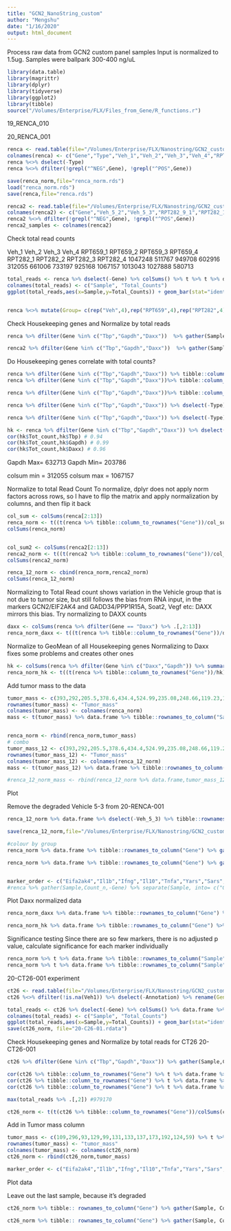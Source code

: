 ```yaml
---
title: "GCN2_NanoString_custom"
author: "Mengshu"
date: "1/16/2020"
output: html_document
---
```



Process raw data from GCN2 custom panel samples
Input is normalized to 1.5ug. Samples were ballpark 300-400 ng/uL
```r
library(data.table)
library(magrittr)
library(dplyr)
library(tidyverse)
library(ggplot2)
library(tibble)
source("/Volumes/Enterprise/FLX/Files_from_Gene/R_functions.r")
```

19_RENCA_010

20_RENCA_001

```r
renca <- read.table(file="/Volumes/Enterprise/FLX/Nanostring/GCN2_custom_panel/19RENCA010_Nanostring.txt", sep="\t",skip=1, header=TRUE)
colnames(renca) <- c("Gene","Type","Veh_1","Veh_2","Veh_3","Veh_4","RPT659_1","RPT659_2","RPT659_3","RPT659_4","RPT282_1","RPT282_2","RPT282_3","RPT282_4")
renca %<>% dselect(-Type)
renca %<>% dfilter(!grepl("^NEG",Gene), !grepl("^POS",Gene))

save(renca_norm,file="renca_norm.rds")
load("renca_norm.rds")
save(renca,file="renca.rds")

renca2 <- read.table(file="/Volumes/Enterprise/FLX/Nanostring/GCN2_custom_panel/20_RENCA_001.txt", sep="\t",skip=1, header=TRUE)
colnames(renca2) <- c("Gene","Veh_5_2","Veh_5_3","RPT282_9_1","RPT282_10_1","RPT282_10_2","RPT282_10_3","VEGF_14_1","VEGF_14_2","VEGF_14_3","Combo_19_1","Combo_19_2","Combo_19_3")
renca2 %<>% dfilter(!grepl("^NEG",Gene), !grepl("^POS",Gene))
renca2_samples <- colnames(renca2)
```

Check total read counts

   Veh_1    Veh_2    Veh_3    Veh_4 RPT659_1 RPT659_2 RPT659_3 RPT659_4 RPT282_1 RPT282_2 RPT282_3 RPT282_4 
 1047248   511767   949708   602916   312055   661006   733197   925168  1067157  1013043  1027888   580713 
 
```r
total_reads <- renca %>% dselect(-Gene) %>% colSums() %>% t %>% t %>% data.frame %>% tibble::rownames_to_column("Sample") %>% mutate(Sample = factor(Sample, levels=Sample))
colnames(total_reads) <- c("Sample", "Total_Counts")
ggplot(total_reads,aes(x=Sample,y=Total_Counts)) + geom_bar(stat="identity")


renca %<>% mutate(Group= c(rep("Veh",4),rep("RPT659",4),rep("RPT282",4)))
```
Check Housekeeping genes and Normalize by total reads 
```r
renca %>% dfilter(Gene %in% c("Tbp","Gapdh","Daxx"))  %>% gather(Sample,Counts,-Gene) %>% separate(Sample, into= c("Group","Rep"), sep="_") %>% ggplot(aes(x=Group,y=Counts)) + geom_boxplot() + geom_point() + facet_wrap(~Gene, ncol=3, scale="free_y")

renca2 %>% dfilter(Gene %in% c("Tbp","Gapdh","Daxx"))  %>% gather(Sample,Counts,-Gene) %>% separate(Sample, into= c("Group","Rep"), sep="_") %>% ggplot(aes(x=Group,y=Counts)) + geom_boxplot() + geom_point() + facet_wrap(~Gene, ncol=3, scale="free_y")
```

Do Housekeeping genes correlate with total counts?
```r
renca %>% dfilter(Gene %in% c("Tbp","Gapdh","Daxx")) %>% tibble::column_to_rownames("Gene") %>% t %>% data.frame %>% tibble:: rownames_to_column("Sample") %>% mutate(Tot_count=total_reads$Total_Counts) %>% ggplot(aes(x=Daxx, y=Tot_count, label=Sample)) + geom_point() + geom_label(aes(alpha=0.5))
renca %>% dfilter(Gene %in% c("Tbp","Gapdh","Daxx"))%>% tibble::column_to_rownames("Gene") %>% t %>% data.frame %>% tibble:: rownames_to_column("Sample") %>% mutate(Tot_count=total_reads$Total_Counts) %>% ggplot(aes(x=Tbp, y=Tot_count)) + geom_point()

renca %>% dfilter(Gene %in% c("Tbp","Gapdh","Daxx"))%>% tibble::column_to_rownames("Gene") %>% t %>% data.frame %>% tibble:: rownames_to_column("Sample") %>% mutate(Tot_count=total_reads$Total_Counts) %>% ggplot(aes(x=Gapdh, y=Tot_count, label=Sample)) + geom_point() + geom_label(aes(alpha=0.5))

renca %>% dfilter(Gene %in% c("Tbp","Gapdh","Daxx")) %>% dselect(-Type) %>% tibble::column_to_rownames("Gene") %>% t %>% data.frame %>% tibble:: rownames_to_column("Sample") %>% mutate(Tot_count=total_reads$Total_Counts) %>% mutate(GeoMean= geo.mean(c(Daxx,Gapdh,Tbp))) %>% ggplot(aes(x=Gapdh, y=Tot_count)) + geom_point()

renca %>% dfilter(Gene %in% c("Tbp","Gapdh","Daxx")) %>% dselect(-Type) %>% tibble::column_to_rownames("Gene")

hk <- renca %>% dfilter(Gene %in% c("Tbp","Gapdh","Daxx")) %>% dselect(-Type) %>% tibble::column_to_rownames("Gene") %>% t %>% data.frame %>% tibble:: rownames_to_column("Sample") %>% mutate(Tot_count=total_reads$Total_Counts)
cor(hk$Tot_count,hk$Tbp) # 0.94
cor(hk$Tot_count,hk$Gapdh) # 0.99
cor(hk$Tot_count,hk$Daxx) # 0.96

```
Gapdh Max= 632713
Gapdh Min= 203786

colsum min = 312055
colsum max = 1067157

Normalize to total Read Count
To normalize, dplyr does not apply norm factors across rows, so I have to flip the matrix and apply normalization by columns, and then flip it back
```r
col_sum <- colSums(renca[2:13])
renca_norm <- t((t(renca %>% tibble::column_to_rownames("Gene"))/col_sum)*1044515)
colSums(renca_norm)


col_sum2 <- colSums(renca2[2:13])
renca2_norm <- t((t(renca2 %>% tibble::column_to_rownames("Gene"))/col_sum2)*1044515)
colSums(renca2_norm)

renca_12_norm <- cbind(renca_norm,renca2_norm)
colSums(renca_12_norm)
```

Normalizing to Total Read count shows variation in the Vehicle group that is not due to tumor size, but still follows the bias from RNA input, in the markers GCN2/EIF2AK4 and GADD34/PPP1R15A, Soat2, Vegf etc: DAXX mirrors this bias. 
Try normalizing to DAXX counts

```r
daxx <- colSums(renca %>% dfilter(Gene == "Daxx") %>% .[,2:13])
renca_norm_daxx <- t((t(renca %>% tibble::column_to_rownames("Gene"))/daxx)*2000)
```


Normalize to GeoMean of all Housekeeping genes
Normalizing to Daxx fixes some problems and creates other ones
```r
hk <- colSums(renca %>% dfilter(Gene %in% c("Daxx","Gapdh")) %>% summarise_if(is.numeric,geo.mean) %>% .[,1:12])
renca_norm_hk <- t((t(renca %>% tibble::column_to_rownames("Gene"))/hk)*10000)
```


Add tumor mass to the data
```r
tumor_mass <- c(393,292,205.5,378.6,434.4,524.99,235.08,248.66,119.23,107.99,112.68,332.65) %>% t %>% data.frame 
rownames(tumor_mass) <- "Tumor_mass"
colnames(tumor_mass) <- colnames(renca_norm)
mass <- t(tumor_mass) %>% data.frame %>% tibble::rownames_to_column("Sample")


renca_norm <- rbind(renca_norm,tumor_mass)
# combo
tumor_mass_12 <- c(393,292,205.5,378.6,434.4,524.99,235.08,248.66,119.23,107.99,112.68,332.65,721,968,270,298,453,335,183,370,293,152,229,159) %>% t %>% data.frame 
rownames(tumor_mass_12) <- "Tumor_mass"
colnames(tumor_mass_12) <- colnames(renca_12_norm)
mass <- t(tumor_mass_12) %>% data.frame %>% tibble::rownames_to_column("Sample")

#renca_12_norm_mass <- rbind(renca_12_norm %>% data.frame,tumor_mass_12)

```

Plot

Remove the degraded Vehicle 5-3 from 20-RENCA-001
```r
renca_12_norm %>% data.frame %>% dselect(-Veh_5_3) %>% tibble::rownames_to_column("Gene") %>% gather(Sample,Count_n,-Gene) %>% left_join(mass,by="Sample") %>% mutate(Tumor_mass=Tumor_mass/100) %>% mutate(Gene=factor(Gene, levels=marker_order)) %>% separate(Sample, into= c("Group","Rep"), sep="_",extra="merge") %>% mutate(Batch=if_else(grepl("_",Rep),"Thera_30BID","Prophy_15BID")) %>%  mutate(Group=factor(Group,levels=c("Veh","RPT282","VEGF","Combo"))) %>% dfilter(Group != "RPT659") %>% ggplot(aes(x=Group,y=Count_n, colour=Batch,size=Tumor_mass)) + geom_point(pch=19, alpha=0.8) + theme(axis.text.x = element_text(angle = 90, vjust = 1, hjust = 0, size=10),axis.text.y = element_text(size=8)) + scale_color_rapt() + facet_wrap(~Gene, ncol=13, scale="free_y") + expand_limits(y=0) + ggsave("Nanostring_RENCA_combined.jpg", width=18, height=9, dpi=150, plot= last_plot(), units = "in") 

save(renca_12_norm,file="/Volumes/Enterprise/FLX/Nanostring/GCN2_custom_panel/RENCA_combined.rdata")
```





```r

#colour by group
renca_norm %>% data.frame %>% tibble::rownames_to_column("Gene") %>% gather(Sample,Count_n,-Gene) %>% left_join(mass,by="Sample") %>% mutate(Tumor_mass=Tumor_mass/100) %>% mutate(Gene=factor(Gene, levels=marker_order)) %>% separate(Sample, into= c("Group","Rep"), sep="_", ) %>%  mutate(Group=factor(Group,levels=c("Veh","RPT659","RPT282"))) %>% dfilter(Group != "RPT659") %>% ggplot(aes(x=Group,y=Count_n, colour=Group,size=Tumor_mass)) + geom_boxplot(alpha=0.3) + geom_point(pch=19, alpha=0.8) + scale_color_rapt() + facet_wrap(~Gene, ncol=13, scale="free_y") + expand_limits(y=0) + ggsave("Nanostring_markers_TumorSize_no659_Group.jpg", width=18, height=9, dpi=150, plot= last_plot(), units = "in") 

renca_norm %>% data.frame %>% tibble::rownames_to_column("Gene") %>% gather(Sample,Count_n,-Gene) %>% left_join(mass,by="Sample") %>% mutate(Tumor_mass=Tumor_mass/100) %>% mutate(Gene=factor(Gene, levels=marker_order)) %>% separate(Sample, into= c("Group","Rep"), sep="_") %>%  mutate(Group=factor(Group,levels=c("Veh","RPT659","RPT282"))) %>% dfilter(Group != "RPT659") %>% ggplot(aes(x=Group,y=Count_n, size=Tumor_mass)) + geom_boxplot(alpha=0.3) + geom_point(aes(colour=Rep), pch=19, alpha=0.8) + scale_color_rapt() + facet_wrap(~Gene, ncol=13, scale="free_y") + expand_limits(y=0) + ggsave("Nanostring_markers_TumorSize_no659_Rep.jpg", width=18, height=9, dpi=150, plot= last_plot(), units = "in") 


marker_order <- c("Eifa2ak4","Il1b","Ifng","Il10","Tnfa","Yars","Sars","Mars","Cth","Cars","Kynu","Rhoq","Myrip","Ppp1r15a","Asns","Ddit3","Atf4","Trib3","Cebpb","Ifit1","Isg15","Usp18","Slc7a11","Soat2","Arl14ep","Lep","Nos2","Nos3","Vegf","Edn1","Egln1","Egln3","Marco","Ido","Arg1","Gapdh","Daxx","Tbp","Tumor_mass")
#renca %>% gather(Sample,Count_n,-Gene) %>% separate(Sample, into= c("Group","Rep"), sep="_") %>% mutate(Group=factor(Group,levels=c("Veh","RPT659","RPT282"))) %>% ggplot(aes(x=Group,y=Count_n, colour=Group)) + geom_boxplot(alpha=0.3) +  geom_point(size=3, pch=19) + facet_wrap(~Gene, ncol=8, scale="free_y") + expand_limits(y=0)
```

Plot Daxx normalized data

```r
renca_norm_daxx %>% data.frame %>% tibble::rownames_to_column("Gene") %>% gather(Sample,Count_n,-Gene) %>% left_join(mass,by="Sample") %>% mutate(Tumor_mass=Tumor_mass/100) %>% mutate(Gene=factor(Gene, levels=marker_order)) %>% separate(Sample, into= c("Group","Rep"), sep="_") %>%  mutate(Group=factor(Group,levels=c("Veh","RPT659","RPT282"))) %>% dfilter(Group != "RPT659") %>% ggplot(aes(x=Group,y=Count_n, size=Tumor_mass)) + geom_boxplot(alpha=0.3) + geom_point(aes(colour=Rep), pch=19, alpha=0.8) + scale_color_rapt() + facet_wrap(~Gene, ncol=13, scale="free_y") + expand_limits(y=0)
```


```r
renca_norm_hk %>% data.frame %>% tibble::rownames_to_column("Gene") %>% gather(Sample,Count_n,-Gene) %>% left_join(mass,by="Sample") %>% mutate(Tumor_mass=Tumor_mass/100) %>% mutate(Gene=factor(Gene, levels=marker_order)) %>% separate(Sample, into= c("Group","Rep"), sep="_") %>%  mutate(Group=factor(Group,levels=c("Veh","RPT659","RPT282"))) %>% dfilter(Group != "RPT659") %>% ggplot(aes(x=Group,y=Count_n, size=Tumor_mass)) + geom_boxplot(alpha=0.3) + geom_point(aes(colour=Rep), pch=19, alpha=0.8) + scale_color_rapt() + facet_wrap(~Gene, ncol=13, scale="free_y") + expand_limits(y=0)
```

Significance testing
Since there are so few markers, there is no adjusted p value, calculate significance for each marker individually
```r
renca_norm %>% t %>% data.frame %>% tibble::rownames_to_column("Sample") %>% separate(Sample, into=c("Group","Rep"), sep="_") %>% dfilter(Group != "RPT659") %>% dselect(-Rep) %>% group_by(Group) %>% summarise_all(mean)
renca_norm %>% t %>% data.frame %>% tibble::rownames_to_column("Sample") %>% separate(Sample, into=c("Group","Rep"), sep="_") %>% dfilter(Group != "RPT659") %>% dselect(-Rep) %>% group_by(Group) %>% summarise_all(t.test)


```

20-CT26-001 experiment

```r
ct26 <- read.table(file="/Volumes/Enterprise/FLX/Nanostring/GCN2_custom_panel/20-CT26-001_Nanostring3.txt", sep="\t", header=TRUE)
ct26 %<>% dfilter(!is.na(Veh1)) %>% dselect(-Annotation) %>% rename(Gene=Probe.Name) %>% dfilter(!grepl("^POS",Gene), !grepl("^NEG",Gene))

total_reads <- ct26 %>% dselect(-Gene) %>% colSums() %>% data.frame %>% tibble::rownames_to_column("Sample") %>% mutate(Sample = factor(Sample, levels=Sample))
colnames(total_reads) <- c("Sample", "Total_Counts")
ggplot(total_reads,aes(x=Sample,y=Total_Counts)) + geom_bar(stat="identity")
save(ct26_norm, file="20-C26-01.rdata")
```

Check Housekeeping genes and Normalize by total reads for CT26 20-CT26-001

```r
ct26 %>% dfilter(Gene %in% c("Tbp","Gapdh","Daxx")) %>% gather(Sample,Counts,-Gene) %>% mutate(Sample = factor(Sample, levels=total_reads$Sample)) %>% ggplot(aes(x=Sample,y=Counts)) + geom_bar(stat="identity") + facet_wrap(~Gene, ncol=1, scale="free_y")

cor(ct26 %>% tibble::column_to_rownames("Gene") %>% t %>% data.frame %>% dselect(Gapdh) %>% .[,1], total_reads %>% .[,2]) # 0.944
cor(ct26 %>% tibble::column_to_rownames("Gene") %>% t %>% data.frame %>% dselect(Daxx) %>% .[,1], total_reads %>% .[,2]) # 0.602
cor(ct26 %>% tibble::column_to_rownames("Gene") %>% t %>% data.frame %>% dselect(Tbp) %>% .[,1], total_reads %>% .[,2]) # 0.870

max(total_reads %>% .[,2]) #979170

ct26_norm <- t(t(ct26 %>% tibble::column_to_rownames("Gene"))/colSums(ct26 %>% tibble::column_to_rownames("Gene"))*979170)
```

Add in Tumor mass column
```r
tumor_mass <- c(109,296,93,129,99,131,133,137,173,192,124,59) %>% t %>% data.frame
rownames(tumor_mass) <- "tumor_mass"
colnames(tumor_mass) <- colnames(ct26_norm)
ct26_norm <- rbind(ct26_norm,tumor_mass)

marker_order <- c("Eifa2ak4","Il1b","Ifng","Il10","Tnfa","Yars","Sars","Mars","Cth","Cars","Kynu","Rhoq","Myrip","Ppp1r15a","Asns","Ddit3","Atf4","Trib3","Cebpb","Ifit1","Isg15","Usp18","Slc7a11","Soat2","Arl14ep","Lep","Nos2","Nos3","Vegf","Edn1","Egln1","Egln3","Marco","Ido","Arg1","Gapdh","Daxx","Tbp","tumor_mass")
```

Plot data

Leave out the last sample, because it's degraded
```r
ct26_norm %>% tibble:: rownames_to_column("Gene") %>% gather(Sample, Count, -Gene) %>% mutate(Group= rep(c("Vehicle","RPT282","VEFG","Combo"), each=3*39), Rep= factor(rep(rep(1:3,each=39),4)), Tumor_mass= rep( c(109,296,93,129,99,131,133,137,173,192,124,59), each=39) ) %>% mutate(Group=factor(Group, levels=c("Vehicle","RPT282","VEFG","Combo"))) %>% dfilter(Sample != "combo.2")  %>% mutate(Gene=factor(Gene, levels=marker_order)) %>% ggplot(aes(x=Group,y=Count, colour=Group,size=Tumor_mass)) + geom_boxplot(alpha=0.3) + geom_point(pch=19, alpha=0.8) + facet_wrap(~Gene, ncol=13, scale="free_y") + expand_limits(y=0) + scale_color_rapt() + ggsave("20-CT26-001.jpg", width=18, height=9, dpi=150, plot= last_plot(), units = "in")

ct26_norm %>% tibble:: rownames_to_column("Gene") %>% gather(Sample, Count, -Gene) %>% mutate(Group= rep(c("Vehicle","RPT282","VEFG","Combo"), each=3*39), Rep= factor(rep(rep(1:3,each=39),4)), Tumor_mass= rep( c(109,296,93,129,99,131,133,137,173,192,124,59), each=39) ) %>% mutate(Group=factor(Group, levels=c("Vehicle","RPT282","VEFG","Combo"))) %>% dfilter(Sample != "combo.2")  %>% mutate(Gene=factor(Gene, levels=marker_order)) %>% ggplot(aes(x=Group,y=Count, size=Tumor_mass)) + geom_boxplot(alpha=0.3) + geom_point(aes(colour=Rep), pch=19, alpha=0.8) + facet_wrap(~Gene, ncol=13, scale="free_y") + expand_limits(y=0) + scale_color_rapt() + ggsave("20-CT26-001_byTumor.jpg", width=18, height=9, dpi=150, plot= last_plot(), units = "in")
```

